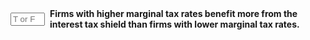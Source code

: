 ::: {.question-block}

<form onsubmit="event.preventDefault(); checkAnswerBox('module8_tf_q23','T')" style="display: flex; align-items: center; gap: 8px;">
  <input type="text" id="module8_tf_q23" name="module8_tf_q23" maxlength="1" placeholder="T or F" style="width: 55px;" data-correct-answer="T" /> 
  <label for="module8_tf_q23"><strong>Firms with higher marginal tax rates benefit more from the interest tax shield than firms with lower marginal tax rates.</strong></label>
</form>

<div id="feedback-module8_tf_q23" class="feedback" data-status="" style="display:none;">
TRUE. The shield scales with the corporate tax rate τc.
</div>

:::
